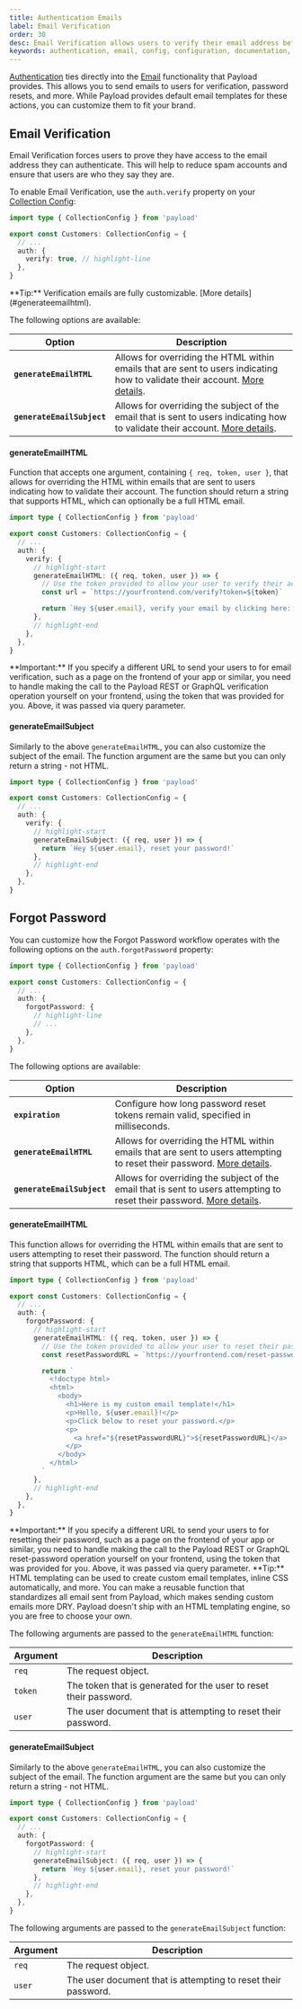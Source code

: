 ```yaml
---
title: Authentication Emails
label: Email Verification
order: 30
desc: Email Verification allows users to verify their email address before they're account is fully activated. Email Verification ties directly into the Email functionality that Payload provides.
keywords: authentication, email, config, configuration, documentation, Content Management System, cms, headless, javascript, node, react, nextjs
---
```


[Authentication](./overview) ties directly into the [Email](../email/overview) functionality that Payload provides. This allows you to send emails to users for verification, password resets, and more. While Payload provides default email templates for these actions, you can customize them to fit your brand.

## Email Verification

Email Verification forces users to prove they have access to the email address they can authenticate. This will help to reduce spam accounts and ensure that users are who they say they are.

To enable Email Verification, use the `auth.verify` property on your [Collection Config](../configuration/collections):

```ts
import type { CollectionConfig } from 'payload'

export const Customers: CollectionConfig = {
  // ...
  auth: {
    verify: true, // highlight-line
  },
}
```

<Banner type="info">
  **Tip:** Verification emails are fully customizable. [More
  details](#generateemailhtml).
</Banner>

The following options are available:

| Option                     | Description                                                                                                                                           |
| -------------------------- | ----------------------------------------------------------------------------------------------------------------------------------------------------- |
| **`generateEmailHTML`**    | Allows for overriding the HTML within emails that are sent to users indicating how to validate their account. [More details](#generateemailhtml).     |
| **`generateEmailSubject`** | Allows for overriding the subject of the email that is sent to users indicating how to validate their account. [More details](#generateemailsubject). |

#### generateEmailHTML

Function that accepts one argument, containing `{ req, token, user }`, that allows for overriding the HTML within emails that are sent to users indicating how to validate their account. The function should return a string that supports HTML, which can optionally be a full HTML email.

```ts
import type { CollectionConfig } from 'payload'

export const Customers: CollectionConfig = {
  // ...
  auth: {
    verify: {
      // highlight-start
      generateEmailHTML: ({ req, token, user }) => {
        // Use the token provided to allow your user to verify their account
        const url = `https://yourfrontend.com/verify?token=${token}`

        return `Hey ${user.email}, verify your email by clicking here: ${url}`
      },
      // highlight-end
    },
  },
}
```

<Banner type="warning">
  **Important:** If you specify a different URL to send your users to for email
  verification, such as a page on the frontend of your app or similar, you need
  to handle making the call to the Payload REST or GraphQL verification
  operation yourself on your frontend, using the token that was provided for
  you. Above, it was passed via query parameter.
</Banner>

#### generateEmailSubject

Similarly to the above `generateEmailHTML`, you can also customize the subject of the email. The function argument are the same but you can only return a string - not HTML.

```ts
import type { CollectionConfig } from 'payload'

export const Customers: CollectionConfig = {
  // ...
  auth: {
    verify: {
      // highlight-start
      generateEmailSubject: ({ req, user }) => {
        return `Hey ${user.email}, reset your password!`
      },
      // highlight-end
    },
  },
}
```

## Forgot Password

You can customize how the Forgot Password workflow operates with the following options on the `auth.forgotPassword` property:

```ts
import type { CollectionConfig } from 'payload'

export const Customers: CollectionConfig = {
  // ...
  auth: {
    forgotPassword: {
      // highlight-line
      // ...
    },
  },
}
```

The following options are available:

| Option                     | Description                                                                                                                                     |
| -------------------------- | ----------------------------------------------------------------------------------------------------------------------------------------------- |
| **`expiration`**           | Configure how long password reset tokens remain valid, specified in milliseconds.                                                               |
| **`generateEmailHTML`**    | Allows for overriding the HTML within emails that are sent to users attempting to reset their password. [More details](#generateEmailHTML).     |
| **`generateEmailSubject`** | Allows for overriding the subject of the email that is sent to users attempting to reset their password. [More details](#generateEmailSubject). |

#### generateEmailHTML

This function allows for overriding the HTML within emails that are sent to users attempting to reset their password. The function should return a string that supports HTML, which can be a full HTML email.

```ts
import type { CollectionConfig } from 'payload'

export const Customers: CollectionConfig = {
  // ...
  auth: {
    forgotPassword: {
      // highlight-start
      generateEmailHTML: ({ req, token, user }) => {
        // Use the token provided to allow your user to reset their password
        const resetPasswordURL = `https://yourfrontend.com/reset-password?token=${token}`

        return `
          <!doctype html>
          <html>
            <body>
              <h1>Here is my custom email template!</h1>
              <p>Hello, ${user.email}!</p>
              <p>Click below to reset your password.</p>
              <p>
                <a href="${resetPasswordURL}">${resetPasswordURL}</a>
              </p>
            </body>
          </html>
        `
      },
      // highlight-end
    },
  },
}
```

<Banner type="warning">
  **Important:** If you specify a different URL to send your users to for
  resetting their password, such as a page on the frontend of your app or
  similar, you need to handle making the call to the Payload REST or GraphQL
  reset-password operation yourself on your frontend, using the token that was
  provided for you. Above, it was passed via query parameter.
</Banner>

<Banner type="success">
  **Tip:** HTML templating can be used to create custom email templates, inline
  CSS automatically, and more. You can make a reusable function that
  standardizes all email sent from Payload, which makes sending custom emails
  more DRY. Payload doesn't ship with an HTML templating engine, so you are free
  to choose your own.
</Banner>

The following arguments are passed to the `generateEmailHTML` function:

| Argument | Description                                                       |
| -------- | ----------------------------------------------------------------- |
| `req`    | The request object.                                               |
| `token`  | The token that is generated for the user to reset their password. |
| `user`   | The user document that is attempting to reset their password.     |

#### generateEmailSubject

Similarly to the above `generateEmailHTML`, you can also customize the subject of the email. The function argument are the same but you can only return a string - not HTML.

```ts
import type { CollectionConfig } from 'payload'

export const Customers: CollectionConfig = {
  // ...
  auth: {
    forgotPassword: {
      // highlight-start
      generateEmailSubject: ({ req, user }) => {
        return `Hey ${user.email}, reset your password!`
      },
      // highlight-end
    },
  },
}
```

The following arguments are passed to the `generateEmailSubject` function:

| Argument | Description                                                   |
| -------- | ------------------------------------------------------------- |
| `req`    | The request object.                                           |
| `user`   | The user document that is attempting to reset their password. |

